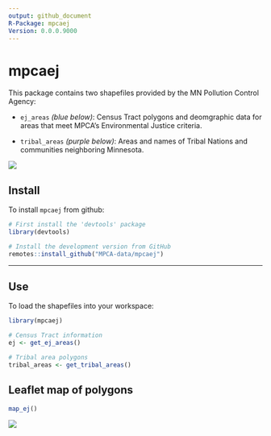 ```yaml
---
output: github_document
R-Package: mpcaej
Version: 0.0.0.9000
---
```


# mpcaej

This package contains two shapefiles provided by the MN Pollution Control Agency:

* `ej_areas` _(blue below)_: Census Tract polygons and deomgraphic data for areas that meet MPCA's Environmental Justice criteria.

* `tribal_areas` _(purple below)_: Areas and names of Tribal Nations and communities neighboring Minnesota.
  
![](ej_map.png)


## Install

To install `mpcaej` from github:

```r
# First install the 'devtools' package
library(devtools)

# Install the development version from GitHub
remotes::install_github("MPCA-data/mpcaej")

```
-----


## Use

To load the shapefiles into your workspace:

```r
library(mpcaej)

# Census Tract information
ej <- get_ej_areas()

# Tribal area polygons
tribal_areas <- get_tribal_areas()

```



## Leaflet map of polygons
```r
map_ej()

```


![](ej_map_pop.png)
